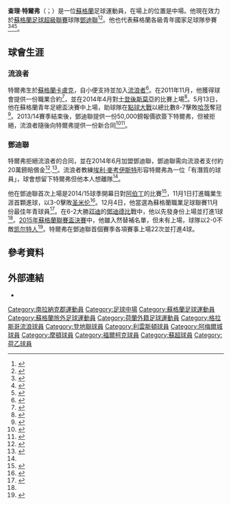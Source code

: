 {{noteTA|G1=足球|G2=蘇超
}}
{{Infobox football biography
| embed               = 
| name                = Charlie Telfer
| image               = 
| image_size          = 
| caption             = 
| fullname            = 
| birth_date          = {{Birth date and age|df=yes|1995|7|4}}
| birth_place         = [[蘇格蘭|蘇格蘭]][[卡盧克|卡盧克]]
| height              = {{height|ft=5|in=9}}
| position            = [[中場_(足球)|中場]]
| currentclub         = [[鄧迪聯足球俱樂部|鄧迪聯]]
| clubnumber          = 16
| youthyears1         = 2003–2014
| youthclubs1         = [[流浪者足球俱乐部|流浪者]]
| years1              = 2013–2014
| clubs1              = [[流浪者足球俱乐部|流浪者]]
| years2              = 2014–2017
| clubs2              = [[邓迪联足球俱乐部|邓迪联]]
| years3              = 2016
| clubs3              = [[利文斯顿足球俱乐部|利文斯顿]]
| years4              = 2017–2018
| clubs4              = [[阿梅爾城足球會|阿梅爾城]]
| years5              = 2018–2019
| clubs5              = [[格里诺克慕顿足球俱乐部|格里诺克慕顿]]
| years6              = 2019–
| clubs6              = [[法尔科克足球俱乐部|法尔科克]]
| caps1               = 1
| goals1              = 0
| caps2               = 53
| goals2              = 4
| caps3               = 13
| goals3              = 0
| caps4               = 8
| goals4              = 0
| caps5               = 29
| goals5              = 5
| caps6               = 20
| goals6              = 4
| nationalyears1      = 2011–2012
| nationalteam1       = [[蘇格蘭17歲以下足球代表隊|蘇格蘭U17]]
| nationalcaps1       = 6
| nationalgoals1      = 1
| nationalyears2      = 2013–2014
| nationalteam2       = [[蘇格蘭19歲以下足球代表隊|蘇格蘭U19]]
| nationalcaps2       = 5
| nationalgoals2      = 0
| nationalyears3     = 2015
| nationalteam3       = [[蘇格蘭21歲以下足球代表隊|蘇格蘭U21]]
| nationalcaps3       = 1
| nationalgoals3      = 0
| medaltemplates      = 
| club-update         = 19:52, 2 May 2015 (UTC)
| nationalteam-update = 30 November 2014 
}}

'''查理·特爾弗'''（{{lang-en|'''Charlie Telfer'''}}；{{bd|1995年|7月4日}}）是一位[[蘇格蘭|蘇格蘭]]足球運動員，在場上的位置是中場。他現在效力於[[蘇格蘭足球超級聯賽|蘇格蘭足球超級聯賽]]球隊[[鄧迪聯足球俱樂部|鄧迪聯]]<ref name="#1">{{cite web|url=http://www.bbc.co.uk/sport/0/football/30600732|title=Dundee United thrashed Dundee in the New Year's Day city derby.|publisher=BBC Sport|last=Campbell|first=Andy|date=1 January 2015|accessdate=25 January 2015|archive-date=2015-04-04|archive-url=https://web.archive.org/web/20150404052131/http://www.bbc.co.uk/sport/0/football/30600732|dead-url=no}}</ref><ref>{{cite web|url=http://www.bbc.co.uk/sport/0/football/30860821|title=Dundee United consigned Motherwell to their fifth Scottish Premiership defeat in the month of January.|publisher=BBC Sport|last=Spence|first=Jim|date=24 January 2015|accessdate=25 January 2015|archive-date=2015-03-02|archive-url=https://web.archive.org/web/20150302150718/http://www.bbc.co.uk/sport/0/football/30860821|dead-url=no}}</ref>。他也代表蘇格蘭各級青年國家足球隊參賽<ref>{{cite web|title=Charlie Telfer profile|url=http://www.scottishfa.co.uk/football_player_profile.cfm?page=1848&playerID=69371&squadID=9|publisher=Scottish FA|accessdate=10 August 2014|archive-date=2015-12-18|archive-url=https://web.archive.org/web/20151218104415/http://www.scottishfa.co.uk/football_player_profile.cfm?page=1848&playerID=69371&squadID=9|dead-url=no}}</ref><ref>{{cite web |url=http://www.rangers.co.uk/news/academy-news/item/3637-kids-aim-for-scotland-spot |title=Kids Aim For Scotland Spot |publisher=Rangers |accessdate=14 August 2014 |date=28 March 2013 |archiveurl=https://web.archive.org/web/20140814141505/http://www.rangers.co.uk/news/academy-news/item/3637-kids-aim-for-scotland-spot |archivedate=2014-08-14 |deadurl=yes }}</ref><ref>{{cite news|title=Barrie turns to dark side for Scotland|url=http://www.eveningtimes.co.uk/rangers/barrie-turns-to-dark-side-for-scotland-118806n.20538710|publisher=Glasgow Evening Times|date=19 March 2013|accessdate=14 August 2014|archive-date=2014-11-02|archive-url=https://web.archive.org/web/20141102222752/http://www.eveningtimes.co.uk/rangers/barrie-turns-to-dark-side-for-scotland-118806n.20538710|dead-url=no}}</ref>。

==球會生涯==
===流浪者===
特爾弗生於[[蘇格蘭|蘇格蘭]][[卡盧克|卡盧克]]，自小便支持並加入[[流浪者足球俱乐部|流浪者]]<ref name="Charlie Telfer 1">{{cite news|title=Ally McCoist: Dundee United have captured a gem in Charlie Telfer |url=http://www.eveningtelegraph.co.uk/sport/dundee-united/ally-mccoist-dundee-united-have-captured-a-gem-in-charlie-telfer-1.414543 |publisher=Dundee Evening Telegraph |date=11 June 2014 |accessdate=11 August 2014 |archiveurl=https://web.archive.org/web/20141104014925/http://www.eveningtelegraph.co.uk/sport/dundee-united/ally-mccoist-dundee-united-have-captured-a-gem-in-charlie-telfer-1.414543 |archivedate=2014-11-04|deadurl=no }}</ref>。在2011年11月，他獲得球會提供一份職業合約<ref>{{cite news|title=Rangers starlet Charlie Telfer set to become first player to graduate from community scheme to the first team|url=http://www.dailyrecord.co.uk/sport/football/football-news/rangers-starlet-charlie-telfer-on-verge-1546334|publisher=Daily Record|date=20 January 2013|accessdate=11 August 2014|archive-date=2015-09-24|archive-url=https://web.archive.org/web/20150924180906/http://www.dailyrecord.co.uk/sport/football/football-news/rangers-starlet-charlie-telfer-on-verge-1546334|dead-url=no}}</ref>，並在2014年4月對[[士登後斯莫亞足球會|士登後斯莫亞]]的比賽上場<ref>{{cite web|title=Scottish League One: Rangers crush Stenhousemuir 4–0 to maintain unbeaten run|url=http://www1.skysports.com/football/live/match/289868/report|publisher=Sky Sports|date=19 April 2014|accessdate=10 August 2014|archive-date=2014-11-04|archive-url=https://web.archive.org/web/20141104051516/http://www1.skysports.com/football/live/match/289868/report|dead-url=no}}</ref>。5月13日，他在蘇格蘭青年足總盃決賽中上場，助球隊在[[點球大戰|點球大戰]]以總比數8-7擊敗[[哈茨足球俱乐部|哈茨]]奪冠<ref>{{cite web |title=U20: Rangers 2–2 Hearts (Rangers win 8–7 on pens) |url=http://www.rangers.co.uk/news/academy-news/item/6958-u20-rangers-2-2-hearts-rangers-win-8-7-on-pens |publisher=Rangers F.C. |last=Dickson |first=Andrew |date=13 May 2014 |accessdate=10 August 2014 |archiveurl=https://web.archive.org/web/20141104023744/http://www.rangers.co.uk/news/academy-news/item/6958-u20-rangers-2-2-hearts-rangers-win-8-7-on-pens |archivedate=2014-11-04 |deadurl=yes }}</ref>。2013/14賽季結束後，鄧迪聯提供一份50,000鎊報價欲簽下特爾弗，但被拒絕，流浪者隨後向特爾弗提供一份新合同<ref>{{cite news|title=Dundee United confident of getting Rangers starlet |url=http://www.eveningtelegraph.co.uk/sport/dundee-united/dundee-united-confident-of-getting-rangers-starlet-1.384734 |publisher=Dundee Evening Telegraph |date=23 May 2014 |accessdate=11 August 2014 |archiveurl=https://web.archive.org/web/20141102230014/http://www.eveningtelegraph.co.uk/sport/dundee-united/dundee-united-confident-of-getting-rangers-starlet-1.384734 |archivedate=2014-11-02|deadurl=no }}</ref><ref>{{cite news|title=Rangers youngster Charlie Telfer in the dark over future as Gers and Dundee United battle for his signature|url=http://www.dailyrecord.co.uk/sport/football/football-transfer-news/rangers-youngster-charlie-telfer-dark-3629622|publisher=Daily Record|date=31 May 2014|accessdate=11 August 2014|archive-date=2016-03-04|archive-url=https://web.archive.org/web/20160304084933/http://www.dailyrecord.co.uk/sport/football/football-transfer-news/rangers-youngster-charlie-telfer-dark-3629622|dead-url=no}}</ref>。

===鄧迪聯===
特爾弗拒絕流浪者的合同，並在2014年6月加盟鄧迪聯，鄧迪聯需向流浪者支付約20萬鎊賠償金<ref>{{cite news|title=Dundee United sign Rangers midfielder Charlie Telfer|url=http://www.bbc.co.uk/sport/0/football/27672711|accessdate=10 August 2014|work=BBC Sport website|publisher=BBC|date=2 June 2014|archive-date=2014-10-05|archive-url=https://web.archive.org/web/20141005002413/http://www.bbc.co.uk/sport/0/football/27672711|dead-url=no}}</ref>.<ref>{{cite news|title=Rangers: Dundee United pay Charlie Telfer cash to Ibrox club|url=http://www.bbc.co.uk/sport/0/football/30700561|publisher=BBC Sport|date=6 January 2015|accessdate=27 June 2015|archive-date=2015-04-05|archive-url=https://web.archive.org/web/20150405035034/http://www.bbc.co.uk/sport/0/football/30700561|dead-url=no}}</ref>。流浪者教練[[埃利·麥考伊斯特|埃利·麥考伊斯特]]形容特爾弗為一位「有潛質的球員」，球會想留下特爾弗但他本人想離隊<ref name="Charlie Telfer 1"/>。

他在鄧迪聯首次上場是2014/15球季開幕日對[[阿伯丁足球俱乐部|阿伯丁]]的比賽<ref>{{cite news|title=Aberdeen 0 – 3 Dundee United|url=http://www.bbc.co.uk/sport/0/football/28647039|accessdate=10 August 2014|work=BBC Sport Website|publisher=BBC|date=10 August 2014|archive-date=2016-01-12|archive-url=https://web.archive.org/web/20160112064130/http://www.bbc.co.uk/sport/0/football/28647039|dead-url=no}}</ref>，11月1日打進職業生涯首顆進球，以3-0擊敗[[圣米伦足球俱乐部|圣米伦]]<ref>{{cite web|title=Dundee Utd 3-0 St Mirren|url=http://www.bbc.co.uk/sport/0/football/29767943|publisher=BBC Sport|last=Campbell|first=Andy|date=1 November 2014|accessdate=2 November 2014|archive-date=2014-11-13|archive-url=https://web.archive.org/web/20141113182639/http://www.bbc.co.uk/sport/0/football/29767943|dead-url=no}}</ref>。12月4日，他當選為蘇格蘭職業足球聯賽11月份最佳年青球員<ref>{{cite web|title=SPFL: Dundee United's Charlie Telfer takes young player award|url=http://www.bbc.co.uk/sport/0/football/30330356|publisher=BBC Sport|date=4 December 2014|accessdate=4 December 2014|archive-date=2014-12-04|archive-url=https://web.archive.org/web/20141204215543/http://www.bbc.co.uk/sport/0/football/30330356|dead-url=no}}</ref>。在6-2大勝[[邓迪足球俱乐部|邓迪]]的[[鄧迪德比|鄧迪德比]]戰中，他以先發身份上場並打進1球<ref name="#1"/>。[[2015年蘇格蘭聯賽盃決賽|2015年蘇格蘭聯賽盃決賽]]中，他雖入然替補名單，但未有上場，球隊以2-0不敵[[凯尔特人足球俱乐部|凯尔特人]]<ref>{{cite web|last=Wilson|first=Richard|title=Dundee Utd 0 - 2 Celtic|url=http://www.bbc.co.uk/sport/0/football/31785677|publisher=BBC Sport|accessdate=16 March 2015|date=27 June 2015|archive-date=2016-01-02|archive-url=https://web.archive.org/web/20160102193242/http://www.bbc.co.uk/sport/0/football/31785677|dead-url=no}}</ref>。特爾弗在鄧迪聯首個賽季各項賽事上場22次並打進4球。

==參考資料==
{{Reflist}}

==外部連結==
*{{soccerbase|id=71919}}

{{DEFAULTSORT:Telfer, Charlie}}
[[Category:南拉納克郡運動員|Category:南拉納克郡運動員]]
[[Category:足球中場|Category:足球中場]]
[[Category:蘇格蘭足球運動員|Category:蘇格蘭足球運動員]]
[[Category:蘇格蘭旅外足球運動員|Category:蘇格蘭旅外足球運動員]]
[[Category:荷蘭外籍足球運動員|Category:荷蘭外籍足球運動員]]
[[Category:格拉斯哥流浪球員|Category:格拉斯哥流浪球員]]
[[Category:登地聯球員|Category:登地聯球員]]
[[Category:利雲斯頓球員|Category:利雲斯頓球員]]
[[Category:阿梅爾城球員|Category:阿梅爾城球員]]
[[Category:摩頓球員|Category:摩頓球員]]
[[Category:福爾柯克球員|Category:福爾柯克球員]]
[[Category:蘇超球員|Category:蘇超球員]]
[[Category:荷乙球員|Category:荷乙球員]]